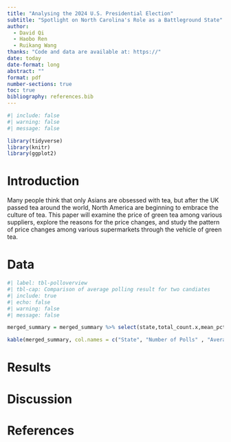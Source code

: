 ```yaml
---
title: "Analysing the 2024 U.S. Presidential Election"
subtitle: "Spotlight on North Carolina's Role as a Battleground State"
author: 
  - David Qi
  - Haobo Ren
  - Ruikang Wang
thanks: "Code and data are available at: https://"
date: today
date-format: long
abstract: ""
format: pdf
number-sections: true
toc: true
bibliography: references.bib
---
```


```r
#| include: false
#| warning: false
#| message: false

library(tidyverse)
library(knitr)
library(ggplot2)
```


# Introduction {#sec-intro}

Many people think that only Asians are obsessed with tea, but after the UK passed tea around the world, North America are beginning to embrace the culture of tea.  This paper will examine the price of green tea among various suppliers, explore the reasons for the price changes, and study the pattern of price changes among various supermarkets through the vehicle of green tea.



# Data {#sec-data}


```r
#| label: tbl-polloverview
#| tbl-cap: Comparison of average polling result for two candiates
#| include: true
#| echo: false
#| warning: false
#| message: false

merged_summary = merged_summary %>% select(state,total_count.x,mean_pct_harris,mean_pct_trump,abs_diff)  %>% arrange(abs_diff)

kable(merged_summary, col.names = c("State", "Number of Polls" , "Average Support Rate(Harris)","Average Support Rate(Trump)","Absolute difference"))
```
 
# Results {#sec-results}


# Discussion{#sec-discussion}


\newpage

\appendix


\newpage

# References



